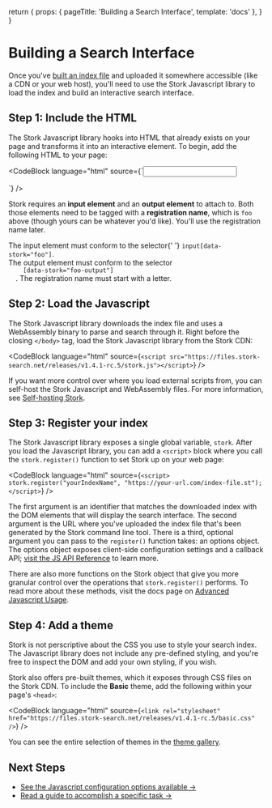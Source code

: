  return {
    props: { pageTitle: 'Building a Search Interface', template: 'docs' },
  }
}

# Building a Search Interface

Once you've [built an index file](/docs/build) and uploaded it somewhere accessible (like a CDN or your web host), you'll need to use the Stork Javascript library to load the index and build an interactive search interface.

## Step 1: Include the HTML

The Stork Javascript library hooks into HTML that already exists on your page and transforms it into an interactive element. To begin, add the following HTML to your page:

<CodeBlock
  language="html"
  source={`<input data-stork="foo" />
<div data-stork="foo-output"></div>`}
/>

Stork requires an **input element** and an **output element** to attach to. Both those elements need to be tagged with a **registration name**, which is `foo` above (though yours can be whatever you'd like). You'll use the registration name later.

<DocsNote>
  The input element must conform to the selector{' '}
  <code>input[data-stork="foo"]</code>.<br />
  The output element must conform to the selector <code>
    [data-stork="foo-output"]
  </code>. The registration name must start with a letter.
</DocsNote>

## Step 2: Load the Javascript

The Stork Javascript library downloads the index file and uses a WebAssembly binary to parse and search through it. Right before the closing `</body>` tag, load the Stork Javascript library from the Stork CDN:

<CodeBlock
  language="html"
  source={`<script src="https://files.stork-search.net/releases/v1.4.1-rc.5/stork.js"></script>`}
/>

If you want more control over where you load external scripts from, you can self-host the Stork Javascript and WebAssembly files. For more information, see [Self-hosting Stork](/docs/self-hosting).

## Step 3: Register your index

The Stork Javascript library exposes a single global variable, `stork`. After you load the Javascript library, you can add a `<script>` block where you call the `stork.register()` function to set Stork up on your web page:

<CodeBlock
  language="html"
  source={`<script>
    stork.register("yourIndexName", "https://your-url.com/index-file.st");
</script>`}
/>

The first argument is an identifier that matches the downloaded index with the DOM elements that will display the search interface. The second argument is the URL where you've uploaded the index file that's been generated by the Stork command line tool. There is a third, optional argument you can pass to the `register()` function takes: an options object. The options object exposes client-side configuration settings and a callback API; [visit the JS API Reference](/docs/js-ref) to learn more.

There are also more functions on the Stork object that give you more granular control over the operations that `stork.register()` performs. To read more about these methods, visit the docs page on [Advanced Javascript Usage](/docs/advanced-js).

## Step 4: Add a theme

Stork is not perscriptive about the CSS you use to style your search index. The Javascript library does not include any pre-defined styling, and you're free to inspect the DOM and add your own styling, if you wish.

Stork also offers pre-built themes, which it exposes through CSS files on the Stork CDN. To include the **Basic** theme, add the following within your page's `<head>`:

<CodeBlock
  language="html"
  source={`<link rel="stylesheet" href="https://files.stork-search.net/releases/v1.4.1-rc.5/basic.css" />`}
/>

You can see the entire selection of themes in the [theme gallery](/themes).

## Next Steps

- [See the Javascript configuration options available →](/docs/js-ref)
- [Read a guide to accomplish a specific task →](/docs)
